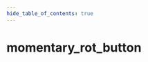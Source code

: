 ```yaml
---
hide_table_of_contents: true
---
```


<!---
!!!!!!
THIS PAGE IS AUTOGENERATED FROM GAME FGD DEFINITIONS!
DO NOT EDIT MANUALLY!
!!!!!!

In order to make edits, you can make an annotation file in /fgd_dump_overrides
-->


# momentary_rot_button



<Tabs queryString="game">
    
<TabItem value="cs2" label="Counter-Strike 2">
    <CS2Page />
</TabItem>

<TabItem value="steamvr" label="SteamVR Home">
    <STEAMVRPage />
</TabItem>

<TabItem value="dota2" label="Dota 2">
    <DOTA2Page />
</TabItem>

<TabItem value="hla" label="Half-Life: Alyx">
    <HLAPage />
</TabItem>

</Tabs>
